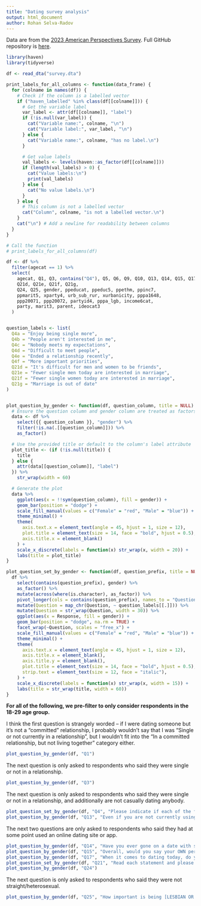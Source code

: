 ```yaml
---
title: "Dating survey analysis"
output: html_document
author: Rohan Selva-Radov
---
```


Data are from the [2023 American Perspectives Survey](https://www.americansurveycenter.org/download/january-2023-american-perspectives-survey/).
Full GitHub repository is [here](https://github.com/rohanselvaradov/APS_jan23).

```r
library(haven)
library(tidyverse)

df <- read_dta("survey.dta")

print_labels_for_all_columns <- function(data_frame) {
  for (colname in names(df)) {
    # Check if the column is a labelled vector
    if ("haven_labelled" %in% class(df[[colname]])) {
      # Get the variable label
      var_label <- attr(df[[colname]], "label")
      if (!is.null(var_label)) {
        cat("Variable name:", colname, "\n")
        cat("Variable label:", var_label, "\n")
      } else {
        cat("Variable name:", colname, "has no label.\n")
      }

      # Get value labels
      val_labels <- levels(haven::as_factor(df[[colname]]))
      if (length(val_labels) > 0) {
        cat("Value labels:\n")
        print(val_labels)
      } else {
        cat("No value labels.\n")
      }
    } else {
      # This column is not a labelled vector
      cat("Column", colname, "is not a labelled vector.\n")
    }
    cat("\n") # Add a newline for readability between columns
  }
}

# Call the function
# print_labels_for_all_columns(df)
```
```r
df <- df %>%
  filter(agecat == 1) %>%
  select(
    agecat, Q1, Q3, contains("Q4"), Q5, Q6, Q9, Q10, Q13, Q14, Q15, Q17,
    Q21d, Q21e, Q21f, Q21g,
    Q24, Q25, gender, ppeducat, ppeduc5, ppethm, ppinc7,
    ppmarit5, xparty4, urb_sub_rur, xurbanicity, pppa1648,
    ppp20071, ppp20072, partyid4, pppa_lgb, income6cat,
    party, marit3, parent, ideocat3
  )


question_labels <- list(
  Q4a = "Enjoy being single more",
  Q4b = "People aren't interested in me",
  Q4c = "Nobody meets my expectations",
  Q4d = "Difficult to meet people",
  Q4e = "Ended a relationship recently",
  Q4f = "More important priorities",
  Q21d = "It's difficult for men and women to be friends",
  Q21e = "Fewer single men today are interested in marriage",
  Q21f = "Fewer single women today are interested in marriage",
  Q21g = "Marriage is out of date"
)


plot_question_by_gender <- function(df, question_column, title = NULL) {
  # Ensure the question column and gender column are treated as factors
  data <- df %>%
    select({{ question_column }}, "gender") %>%
    filter(!is.na(.[[question_column]])) %>%
    as_factor()

  # Use the provided title or default to the column's label attribute
  plot_title <- (if (!is.null(title)) {
    title
  } else {
    attr(data[[question_column]], "label")
  }) %>%
    str_wrap(width = 60)

  # Generate the plot
  data %>%
    ggplot(aes(x = !!sym(question_column), fill = gender)) +
    geom_bar(position = "dodge") +
    scale_fill_manual(values = c("Female" = "red", "Male" = "blue")) +
    theme_minimal() +
    theme(
      axis.text.x = element_text(angle = 45, hjust = 1, size = 12),
      plot.title = element_text(size = 14, face = "bold", hjust = 0.5),
      axis.title.x = element_blank()
    ) +
    scale_x_discrete(labels = function(x) str_wrap(x, width = 20)) +
    labs(title = plot_title)
}

plot_question_set_by_gender <- function(df, question_prefix, title = NULL) {
  df %>%
    select(contains(question_prefix), gender) %>%
    as_factor() %>%
    mutate(across(where(is.character), as_factor)) %>%
    pivot_longer(cols = contains(question_prefix), names_to = "Question", values_to = "Response", values_drop_na = TRUE) %>%
    mutate(Question = map_chr(Question, ~ question_labels[[.]])) %>%
    mutate(Question = str_wrap(Question, width = 30)) %>%
    ggplot(aes(x = Response, fill = gender)) +
    geom_bar(position = "dodge", na.rm = TRUE) +
    facet_wrap(~Question, scales = "free_x") +
    scale_fill_manual(values = c("Female" = "red", "Male" = "blue")) +
    theme_minimal() +
    theme(
      axis.text.x = element_text(angle = 45, hjust = 1, size = 12),
      axis.title.x = element_blank(),
      axis.title.y = element_blank(),
      plot.title = element_text(size = 14, face = "bold", hjust = 0.5),
      strip.text = element_text(size = 12, face = "italic"),
    ) +
    scale_x_discrete(labels = function(x) str_wrap(x, width = 15)) +
    labs(title = str_wrap(title, width = 60))
}
```

**For all of the following, we pre-filter to only consider respondents in the 18-29 age group.**

I think the first question is strangely worded -- if I were dating someone
but it's not a "committed" relationship, I probably wouldn't say that I was "Single
or not currently in a relationship",
but I wouldn't fit into the "In a committed relationship, but not living together" 
category either.

```r
plot_question_by_gender(df, "Q1")
```

The next question is only asked to respondents who said
they were single or not in a relationship.

```r
plot_question_by_gender(df, "Q3")
```

The next question is only asked to respondents who 
said they were single or not in a relationship, and additionally
are not casually dating anybody.

``` r
plot_question_set_by_gender(df, "Q4", "Please indicate if each of the following is a reason or not a reason why you are not currently looking for a relationship or dates")
plot_question_by_gender(df, "Q13", "Even if you are not currently using an online dating site or a dating app, have you ever used an online dating site or a dating app?")
```

The next two questions are only asked to respondents who said
they had at some point used an online dating site or app.

```r
plot_question_by_gender(df, "Q14", "Have you ever gone on a date with someone who you met through an online dating website or  dating app?")
plot_question_by_gender(df, "Q15", "Overall, would you say your OWN personal experiences with online dating sites or dating apps have been…")
plot_question_by_gender(df, "Q17", "When it comes to dating today, do you think it is...")
plot_question_set_by_gender(df, "Q21", "Read each statement and please say whether you agree or disagree with each one")
plot_question_by_gender(df, "Q24")
```

The next question is only asked to respondents who said they were not straight/heterosexual.

```r
plot_question_by_gender(df, "Q25", "How important is being [LESBIAN OR GAY/BISEXUAL/QUEER/ASEXUAL OR AROMANTIC] to you?")
```